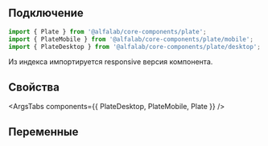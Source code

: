 
## Подключение

```jsx
import { Plate } from '@alfalab/core-components/plate';
import { PlateMobile } from '@alfalab/core-components/plate/mobile';
import { PlateDesktop } from '@alfalab/core-components/plate/desktop';
```

Из индекса импортируется responsive версия компонента.

## Свойства

<ArgsTabs components={{ PlateDesktop, PlateMobile, Plate }} />

## Переменные

<CssVars css={styles} />
